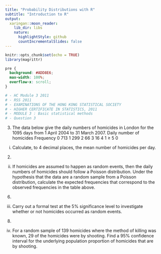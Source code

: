 ```yaml
---
title: "Probability Distributions with R"
subtitle: "Introduction to R"
output:
  xaringan::moon_reader:
    lib_dir: libs
    nature:
      highlightStyle: github
      countIncrementalSlides: false
---
```



```r
knitr::opts_chunk$set(echo = TRUE)
library(magrittr)
```

```css
pre {
  background: #ADD8E6;
  max-width: 100%;
  overflow-x: scroll;
}
```


```r
# - HC Module 3 2011
# - RSS 2011
# - EXAMINATIONS OF THE HONG KONG STATISTICAL SOCIETY
# - HIGHER CERTIFICATE IN STATISTICS, 2011
# - MODULE 3 : Basic statistical methods
# - Question 3
```

3. The data below give the daily numbers of homicides in London for the 1095 days from 
1 April 2004 to 31 March 2007.
Daily number of homicides Frequency
0 713
1 299
2 66
3 16
4 1
≥ 5 0
(i) Calculate, to 4 decimal places, the mean number of homicides per day.
(2)
(ii) If homicides are assumed to happen as random events, then the daily numbers 
of homicides should follow a Poisson distribution. Under the hypothesis that 
the data are a random sample from a Poisson distribution, calculate the 
expected frequencies that correspond to the observed frequencies in the table 
above.
(6)
(iii) Carry out a formal test at the 5% significance level to investigate whether or 
not homicides occurred as random events.
(8)
(iv) For a random sample of 139 homicides where the method of killing was 
known, 29 of the homicides were by shooting. Find a 95% confidence interval 
for the underlying population proportion of homicides that are by shooting.
